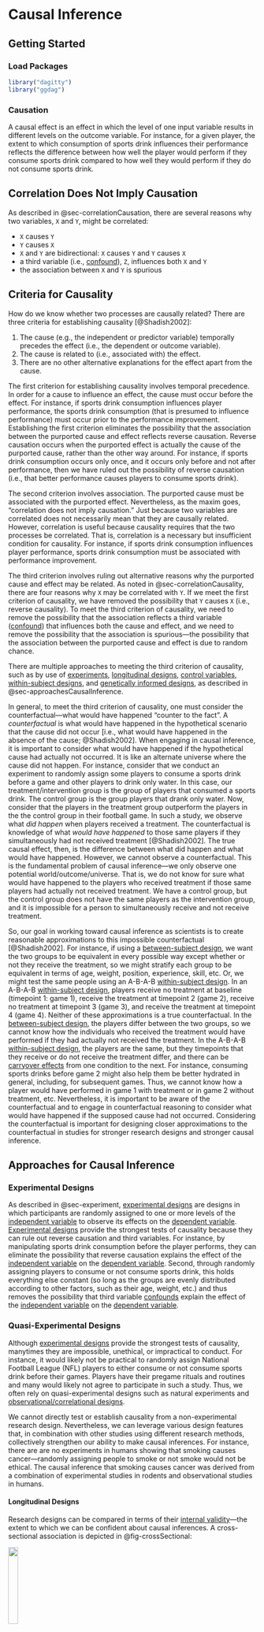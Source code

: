 # Causal Inference {#sec-causalInference}

## Getting Started {#sec-causalInferenceGettingStarted}

### Load Packages {#sec-causalInferenceLoadPackages}

```r
library("dagitty")
library("ggdag")
```

### Causation

A causal effect is an effect in which the level of one input variable results in different levels on the outcome variable.
For instance, for a given player, the extent to which consumption of sports drink influences their performance reflects the difference between how well the player would perform if they consume sports drink compared to how well they would perform if they do not consume sports drink.

## Correlation Does Not Imply Causation {#sec-correlationCausality}

As described in @sec-correlationCausation, there are several reasons why two variables, `X` and `Y`, might be correlated:

- `X` causes `Y`
- `Y` causes `X`
- `X` and `Y` are bidirectional: `X` causes `Y` and `Y` causes `X`
- a third variable (i.e., [confound](#sec-causalDiagramConfounding)), `Z`, influences both `X` and `Y`
- the association between `X` and `Y` is spurious

## Criteria for Causality {#sec-conditionsForCausality}

How do we know whether two processes are causally related?
There are three criteria for establishing causality [@Shadish2002]:

1. The cause (e.g., the independent or predictor variable) temporally precedes the effect (i.e., the dependent or outcome variable).
1. The cause is related to (i.e., associated with) the effect.
1. There are no other alternative explanations for the effect apart from the cause.

The first criterion for establishing causality involves temporal precedence.
In order for a cause to influence an effect, the cause must occur before the effect.
For instance, if sports drink consumption influences player performance, the sports drink consumption (that is presumed to influence performance) must occur prior to the performance improvement.
Establishing the first criterion eliminates the possibility that the association between the purported cause and effect reflects reverse causation.
Reverse causation occurs when the purported effect is actually the cause of the purported cause, rather than the other way around.
For instance, if sports drink consumption occurs only once, and it occurs only before and not after performance, then we have ruled out the possibility of reverse causation (i.e., that better performance causes players to consume sports drink).

The second criterion involves association.
The purported cause must be associated with the purported effect.
Nevertheless, as the maxim goes, "correlation does not imply causation."
Just because two variables are correlated does not necessarily mean that they are causally related.
However, correlation is useful because causality requires that the two processes be correlated.
That is, correlation is a necessary but insufficient condition for causality.
For instance, if sports drink consumption influences player performance, sports drink consumption must be associated with performance improvement.

The third criterion involves ruling out alternative reasons why the purported cause and effect may be related.
As noted in @sec-correlationCausality, there are four reasons why `X` may be correlated with `Y`.
If we meet the first criterion of causality, we have removed the possibility that `Y` causes `X` (i.e., reverse causality).
To meet the third criterion of causality, we need to remove the possibility that the association reflects a third variable ([confound](#sec-causalDiagramConfounding)) that influences both the cause and effect, and we need to remove the possibility that the association is spurious—the possibility that the association between the purported cause and effect is due to random chance.

There are multiple approaches to meeting the third criterion of causality, such as by use of [experiments](#sec-causalInferenceExperiment), [longitudinal designs](#sec-causalInferenceLongitudinal), [control variables](#sec-causalInferenceControlVariables), [within-subject designs](#sec-causalInferenceWithinSubject), and [genetically informed designs](#sec-causalInferenceGeneticallyInformed), as described in @sec-approachesCausalInference.

In general, to meet the third criterion of causality, one must consider the counterfactual—what would have happened "counter to the fact".
A *counterfactual* is what would have happened in the hypothetical scenario that the cause did not occur [i.e., what would have happened in the absence of the cause; @Shadish2002].
When engaging in causal inference, it is important to consider what would have happened if the hypothetical cause had actually not occurred.
It is like an alternate universe where the cause did not happen.
For instance, consider that we conduct an experiment to randomly assign some players to consume a sports drink before a game and other players to drink only water.
In this case, our treatment/intervention group is the group of players that consumed a sports drink.
The control group is the group players that drank only water.
Now, consider that the players in the treatment group outperform the players in the the control group in their football game.
In such a study, we observe what *did happen* when players received a treatment.
The counterfactual is knowledge of what *would have happened* to those same players if they simultaneously had not received treatment [@Shadish2002].
The true causal effect, then, is the difference between what did happen and what would have happened.
However, we cannot observe a counterfactual.
This is the fundamental problem of causal inference—we only observe one potential world/outcome/universe.
That is, we do not know for sure what would have happened to the players who received treatment if those same players had actually not received treatment.
We have a control group, but the control group does not have the same players as the intervention group, and it is impossible for a person to simultaneously receive and not receive treatment.

So, our goal in working toward causal inference as scientists is to create reasonable approximations to this impossible counterfactual [@Shadish2002].
For instance, if using a [between-subject design](#sec-betweenSubject), we want the two groups to be equivalent in every possible way except whether or not they receive the treatment, so we might stratify each group to be equivalent in terms of age, weight, position, experience, skill, etc.
Or, we might test the same people using an A-B-A-B [within-subject design](#sec-withinSubject).
In an A-B-A-B [within-subject design](#sec-withinSubject), players receive no treatment at baseline (timepoint 1: game 1), receive the treatment at timepoint 2 (game 2), receive no treatment at timepoint 3 (game 3), and receive the treatment at timepoint 4 (game 4).
Neither of these approximations is a true counterfactual.
In the [between-subject design](#sec-betweenSubject), the players differ between the two groups, so we cannot know how the individuals who received the treatment would have performed if they had actually not received the treatment.
In the A-B-A-B [within-subject design](#sec-withinSubject), the players are the same, but they timepoints that they receive or do not receive the treatment differ, and there can be [carryover effects](#sec-withinSubject) from one condition to the next.
For instance, consuming sports drinks before game 2 might also help them be better hydrated in general, including, for subsequent games.
Thus, we cannot know how a player would have performed in game 1 with treatment or in game 2 without treatment, etc.
Nevertheless, it is important to be aware of the counterfactual and to engage in counterfactual reasoning to consider what would have happened if the supposed cause had not occurred.
Considering the counterfactual is important for designing closer approximations to the counterfactual in studies for stronger research designs and stronger causal inference.

## Approaches for Causal Inference {#sec-approachesCausalInference}

### Experimental Designs {#sec-causalInferenceExperiment}

As described in @sec-experiment, [experimental designs](#sec-experiment) are designs in which participants are randomly assigned to one or more levels of the [independent variable](#sec-experiment) to observe its effects on the [dependent variable](#sec-experiment).
[Experimental designs](#sec-experiment) provide the strongest tests of causality because they can rule out reverse causation and third variables.
For instance, by manipulating sports drink consumption before the player performs, they can eliminate the possibility that reverse causation explains the effect of the [independent variable](#sec-experiment) on the [dependent variable](#sec-experiment).
Second, through randomly assigning players to consume or not consume sports drink, this holds everything else constant (so long as the groups are evenly distributed according to other factors, such as their age, weight, etc.) and thus removes the possibility that third variable [confounds](#sec-causalDiagramConfounding) explain the effect of the [independent variable](#sec-experiment) on the [dependent variable](#sec-experiment).

### Quasi-Experimental Designs {#sec-causalInferenceQuasiExperiment}

Although [experimental designs](#sec-causalInferenceExperiment) provide the strongest tests of causality, manytimes they are impossible, unethical, or impractical to conduct.
For instance, it would likely not be practical to randomly assign National Football League (NFL) players to either consume or not consume sports drink before their games.
Players have their pregame rituals and routines and many would likely not agree to participate in such a study.
Thus, we often rely on quasi-experimental designs such as natural experiments and [observational/correlational designs](#sec-correlationalStudy).

We cannot directly test or establish causality from a non-experimental research design.
Nevertheless, we can leverage various design features that, in combination with other studies using different research methods, collectively strengthen our ability to make causal inferences.
For instance, there are are no experiments in humans showing that smoking causes cancer—randomly assigning people to smoke or not smoke would not be ethical.
The causal inference that smoking causes cancer was derived from a combination of experimental studies in rodents and observational studies in humans.

#### Longitudinal Designs {#sec-causalInferenceLongitudinal}

Research designs can be compared in terms of their [internal validity](#sec-internalValidity)—the extent to which we can be confident about causal inferences.
A cross-sectional association is depicted in @fig-crossSectional:

::: {#fig-crossSectional}
![](images/Longitudinal-01.png){width=20% fig-alt="Cross-Sectional Association. T1 = Timepoint 1. From @Petersen2024a and @PetersenPrinciplesPsychAssessment."}

Cross-Sectional Association. T1 = Timepoint 1. From @Petersen2024a and @PetersenPrinciplesPsychAssessment.
:::

For instance, we might observe that sports drink consumptions is concurrently associated with better player performance.
Among [observational/correlational research designs](#sec-correlationalStudy), [cross-sectional designs](#sec-crossSectional) tend to have the weakest [internal validity](#sec-internalValidity).
For the reasons described in @sec-correlationCausality, if we observe a cross-sectional association between `X` (e.g., sports drink consumption) and `Y` (e.g., player performance), we have little confidence that `X` causes `Y`.
As a result, [longitudinal designs](#sec-longitudinal) can be valuable for more closely approximating causality if an [experimental designs](#sec-causalInferenceExperiment) is not possible.
Consider a lagged association that might be observed in a [longitudinal design](#sec-longitudinal), as in @fig-laggedAssociation, which is a slightly better approach than relying on cross-sectional associations:

::: {#fig-laggedAssociation}
![](images/Longitudinal-02.png){fig-alt="Lagged Association. T1 = Timepoint 1. T2 = Timepoint 2. From @Petersen2024a and @PetersenPrinciplesPsychAssessment."}

Lagged Association. T1 = Timepoint 1. T2 = Timepoint 2. From @Petersen2024a and @PetersenPrinciplesPsychAssessment.
:::

For instance, we might observe that sports drink performance *before* the game is associated with better player performance *during* the game.
A lagged association has somewhat better [internal validity](#sec-internalValidity) than a cross-sectional association because we have greater evidence of temporal precedence—that the influence of the predictor *precedes* the outcome because the predictor was assessed before the outcome and it shows a predictive association.
However, part of the association between the predictor with later levels of the outcome could be due to prior levels of the outcome that are stable across time.
That is, it could be that better player performance leads players to consume more sports drink and that player performance is relatively stable across time.
In such a case, it may be observed that sports drink consumption predicts later player performance even though player performance influences sports drink consumption, rather than the other way around
Thus, consider an even stronger alternative—a lagged association that controls for prior levels of the outcome, as in @fig-laggedAssociationControlPriorLevels:

::: {#fig-laggedAssociationControlPriorLevels}
![](images/Longitudinal-03.png){fig-alt="Lagged Association, Controlling for Prior Levels of the Outcome. T1 = Timepoint 1. T2 = Timepoint 2. From @Petersen2024a and @PetersenPrinciplesPsychAssessment."}

Lagged Association, Controlling for Prior Levels of the Outcome. T1 = Timepoint 1. T2 = Timepoint 2. From @Petersen2024a and @PetersenPrinciplesPsychAssessment.
:::

For instance, we might observe that sports drink performance *before* the game is associated with better player performance *during* the game, while controlling for prior player performance.
A lagged association controlling for prior levels of the outcome has better [internal validity](#sec-internalValidity) than a lagged association that does not control for prior levels of the outcome.
A lagged association that controls for prior levels further reduces the likelihood that the association owes to the reverse direction of effect, because earlier levels of the outcome are controlled.
However, consider an even stronger alternative—lagged associations that control for prior levels of the outcome and that simultaneously test each direction of effect, as depicted in @fig-crossLaggedPanelModel:

::: {#fig-crossLaggedPanelModel}
![](images/Longitudinal-04.png){fig-alt="Lagged Association, Controlling for Prior Levels of the Outcome, Simultaneously Testing Both Directions Of Effect. T1 = Timepoint 1. T2 = Timepoint 2. From @Petersen2024a and @PetersenPrinciplesPsychAssessment."}

Lagged Association, Controlling for Prior Levels of the Outcome, Simultaneously Testing Both Directions Of Effect. T1 = Timepoint 1. T2 = Timepoint 2. From @Petersen2024a and @PetersenPrinciplesPsychAssessment.
:::

Lagged associations that control for prior levels of the outcome and that simultaneously test each direction of effect provide the strongest [internal validity](#sec-internalValidity) among [observational/correlational designs](#sec-correlationalStudy).
Such a design can help better clarify which among the variables is the chicken and the egg—which variable is more likely to be the cause and which is more likely to be the effect.
If there are bidirectional effects, such a design can also help clarify the magnitude of each direction of effect.
For instance, we can simultaneously evaluate the extent to which sports drink predicts later player performance (while controlling for prior performance) and the reverse—player performance predicting later sports drink consumption (while contorlling for prior sports drink consumption).

#### Within-Subject Analyses {#sec-causalInferenceWithinSubject}

Another design feature of [longitudinal designs](#sec-causalInferenceLongitudinal) that can lead to greater [internal validity](#sec-internalValidity) is the use of within-subject analyses.
Between-subject analyses, might examine, for instanc, whether players who consume more sports drink perform better on average compared to players who consume less sports drink.
However, there are other between-person differences that could explain any observed between-subject associations between sports drink consumption and players performance.
Another approach could be to apply within-subject analyses.
For instance, you could examining whether, within the same individual, if a player consumes a sports drink, do they perform better compared to games in which they did not consume a sports drink.
When we control for prior levels of the outcome in the prediction, we are evaluating whether the predictor is associated with witin-person *change* in the outcome.
Predicting within-person change provides stronger evidence consistent with causality because it uses the individual as their own control and controls for many time-invariant [confounds](#sec-causalDiagramConfounding) (i.e., [confounds](#sec-causalDiagramConfounding) that do not change across time).
However, predicting within-person change does not, by itself, control for time-varying [confounds](#sec-causalDiagramConfounding).
So, it can also be useful to control for time-varying [confounds](#sec-causalDiagramConfounding), such as by use of [control variables](#sec-causalInferenceControlVariables).

#### Control Variables {#sec-causalInferenceControlVariables}

One of the plausible alternatives to the inference that `X` causes `Y` is that there are third variable [confounds](#sec-causalDiagramConfounding) that influence both `X` and `Y`, thus explaining why `X` and `Y` are associated, as depicted in Figures [-@fig-correlationAndCausation3] and [-@fig-ZCausesXandY].
Thus, another approach that can help increase [internal validity](#sec-internalValidity) is to include plausible [confounds](#sec-causalDiagramConfounding) as control variables.
For instance, if a third variable such as education level might be a [confound](#sec-causalDiagramConfounding) that influences both sports drink consumption and player performance, you could control for a player's education level.

There are several ways to control for a variable:

1. randomization (when possible)
1. restriction
1. matching
1. covariate
1. stratification

One way to control for a variable—and what is typically considered the most rigorous control—when possible, is to randomize (which would make it an [experiment](#sec-causalInferenceExperiment)).
For example, you could randomly assign players to consume sports drink during a game versus water.
By randomly assigning players to each group, it is expected that, if the groups are large enough, the differences between the groups on all variables besides the [independent](#sec-experiment) and [dependent](#sec-experiment) variables will be approximately equal across both groups; thus, such an approach controls for both observed and unobserved [confounds](#sec-causalDiagramConfounding), and any difference in the [dependent variable](#sec-experiment) is thought to be attributable to the manipulation of the [independent variable](#sec-experiment).
However, sometimes a variable is not able to be manipulated for practical or ethical reasons.
For instance, if you wanted to control for education level when examining the association between sports drink consumption and performance, you cannot randomly assign players to have lower educational levels (though you could possibly provide an intervention to increase the education levels of a subset of players).
Thus, observational studies are also necessary.

However, in observational studies, the groups may differ on the [confounding factors](#sec-causalDiagramConfounding); people may choose the level of the they receive.
Thus, we need to attempt to control for the [confounds](#sec-causalDiagramConfounding); however, in an observational study, we can only potentially adjust for the observed [confounds](#sec-causalDiagramConfounding), unlike in an [experiment](#sec-causalInferenceExperiment) in which we can control for both observed and unobserved [confounds](#sec-causalDiagramConfounding).

A second way to control for a variable is restriction—e.g., you can select your sample so that it only includes portions/subgroups of a variable.
For example, you could recruit—as participants—only those players who are college graduates.

Matching means that you match people based on the control variable.
If some people consume sports drink whereas others do not, matching would mean finding—for every player included in the study who consumes sports drink—an equivalent player in terms of education who does not consume sports drink.

Another way to control for a variable is to include the variable as a [covariate](#sec-covariates) in the model.
Inclusion of a [covariate](#sec-covariates) attempts to control for the variable by examining the association between the [predictor variable](#sec-correlationalStudy) and the [outcome variable](#sec-correlationalStudy) while holding the [covariate](#sec-covariates) variables constant.
For example, if you want to control for a player's education level in examining the association between sports drink consumption and performance, you could statistically control for player education by including the player's education level as a [covariate](#sec-covariates) in predicting performance.
Such a model would examine whether, when accounting for education level, there is an association between sports drink consumption and player performance.

Another way to control for a variable is to stratify based on the variable—e.g., you can examine the association between the variables of interest within subgroups of the control variable.
For instance, taking the example of controlling for a player's education in examining the association between sports drink consumption and performance, you could examine the association between sports drink consumption and performance separately for various education levels: a) high school or lower, b) some college, c) college degree, d) graduate degree.

In each of these examples, you are controlling for player education for purposes of examining the effect of sports drink consumption on performance.
Failure to control for important third variables can lead to erroneous conclusions, as evidenced by the association depicted in @fig-simpsonParadox.
In the example, if we did not control for gender, we would infer that there is a positive association between dosage and recovery probability.
However, when we examine each men and women separately, we learn that the association between dosage and recovery probability is actually negative within each gender group.
Thus, in this case, failure to control for gender would lead to false inferences about the association between dosage and recovery probability.

::: {#fig-simpsonParadox}
![](images/simpsonParadox.png){width=200% fig-alt="Example Where Failing to Control for a Variable (In This Case, Gender) Would Lead to False Inferences. In this example, the association between dosage and recovery probability is positive at the population level, but the association is negative among men and women separately. (Figure reprinted from @Kievit2013, Figure 1, p. 2. Kievit, R., Frankenhuis, W., Waldorp, L., & Borsboom, D. (2013). Simpson's paradox in psychological science: A practical guide. *Frontiers in Psychology*, *4*(513). https://doi.org/10.3389/fpsyg.2013.00513)"}

Example Where Failing to Control for a Variable (In This Case, Gender) Would Lead to False Inferences. In this example, the association between dosage and recovery probability is positive at the population level, but the association is negative among men and women separately. (Figure reprinted from @Kievit2013, Figure 1, p. 2. Kievit, R., Frankenhuis, W., Waldorp, L., & Borsboom, D. (2013). Simpson's paradox in psychological science: A practical guide. *Frontiers in Psychology*, *4*(513). [https://doi.org/10.3389/fpsyg.2013.00513](https://doi.org/10.3389/fpsyg.2013.00513))
:::

However, it can be problematic to control for variables indiscriminantly [@Spector2010; @Wysocki2022].
The use of [causal diagrams](#sec-causalDiagrams) can inform which variables are important to be included as control variables, and—just as important—which variables not to include as control variables, as described in @sec-causalDiagrams.
Another approach that is sometimes used to control for variables—either by using matching, or as a sample weight, or with stratification—is the use of propensity scores.

#### Genetically Informed Designs {#sec-causalInferenceGeneticallyInformed}

Another approach to control for variables is to use genetically informed designs.
Genetically informed designs allow controlling for potential genetic effects in order to more closely approximate the contributions of various environmental effects.
Genetically informed designs exploit differing degrees of genetic relatedness among participants to capture the extent to which genetic factors may contribute to an outcome.
The average percent of DNA shared between people of varying relationships is provided in @tbl-geneticRelatednessRelativePairs (<https://isogg.org/wiki/Autosomal_DNA_statistics>; archived at <https://perma.cc/MK3D-DST8>):

| Relationship                       | Average Percent of Autosomal DNA Shared by Pairs of Relatives |
|:-----------------------------------|:--------------------------------------------------------------|
| Monozygotic ("identical") twins    | 100%                                                          |
| Dizygotic ("fraternal") twins      | 50%                                                           |
| Parent/child                       | 50%                                                           |
| Full siblings                      | 50%                                                           |
| Grandparent/grandchild             | 25%                                                           |
| Aunt-or-uncle/niece-or-nephew      | 25%                                                           |
| Half-siblings                      | 25%                                                           |
| First cousin                       | 12.5%                                                         |
| Great-grandparent/great-grandchild | 12.5%                                                         |

: Average Percent of Autosomal DNA Shared by Pairs of Relatives by Relationship Type. {#tbl-geneticRelatednessRelativePairs}

For instance, researchers may compare monozygotic twins versus dizygotic twins in some outcome—a so-called "twin study".
It is assumed that the trait/outcome is attributable to genetic factors to the extent that the monozygotic twins (who share 100% of their DNA) are more similar in the trait or outcome compared to the dizygotic twins (who share on average 50% of their DNA).
Alternatively, researchers could compare full siblings versus half-siblings, or they could compare full siblings versus first cousins.

Genetically informed designs are not as relevant for fantasy football analytics, but they are useful to present as one of various design features that researchers can draw upon to strengthen their ability to make causal inferences.

## Causal Diagrams {#sec-causalDiagrams}

### Overview {#sec-causalDiagramsOverview}

A key tool when describing a research question or hypothesis is to create a conceptual depiction of the hypothesized causal processes.
A causal diagram depicts the hypothesized causal processes that link two or more variables.
A common form of causal diagrams is the directed acyclic graph (DAG).
DAGs provide a helpful tool to communicate about causal questions and help identify how to avoid bias (i.e., overestimation) in associations between variables due to [confounding](#sec-causalDiagramConfounding) (i.e., common causes) [@Digitale2022].
For instance, from a DAG, it is possible to determine what variables it is important to control for (and how)—and just as importantly, what not to control for—in order to get unbiased estimates of the effect of one variable on another variable or of the association between two variables of interest.
To create DAGs, you can use the `R` package `dagitty` [@Textor2017] or the associated browser-based extension, DAGitty: <https://dagitty.net> (archived at <https://perma.cc/U9BY-VZE2>).
Examples of various causal diagrams that could explain why `X` is associated with `Y` are in Figures [-@fig-XCausesY], [-@fig-YCausesX] and [-@fig-ZCausesXandY].

```r
#| label: fig-XCausesY
#| fig-cap: "Causal Diagram (Directed Acyclic Graph) Depicting `X` Causing `Y`."
#| fig-alt: "Causal Diagram (Directed Acyclic Graph) Depicting `X` Causing `Y`."

XCausesY <- dagitty::dagitty("dag{
  X -> Y
}")

plot(dagitty::graphLayout(XCausesY))

dagitty::impliedConditionalIndependencies(XCausesY)
```

Here is an alternative way of specifying the same diagram (more similar to `lavaan` syntax):

```r
#| label: fig-XCausesY2
#| fig-cap: "Causal Diagram (Directed Acyclic Graph) Depicting `X` Causing `Y`."
#| fig-alt: "Causal Diagram (Directed Acyclic Graph) Depicting `X` Causing `Y`."

XCausesY_alt <- ggdag::dagify(
  Y ~ X
)

#plot(XCausesY_alt) # this creates the same plot as above
ggdag::ggdag(XCausesY_alt) + theme_dag_blank()
```

```r
#| label: fig-YCausesX
#| fig-cap: "Causal Diagram (Directed Acyclic Graph) Depicting Reverse Causation: `Y` Causing `X`."
#| fig-alt: "Causal Diagram (Directed Acyclic Graph) Depicting Reverse Causation: `Y` Causing `X`."

YCausesX <- dagitty::dagitty("dag{
  Y -> X
}")

plot(dagitty::graphLayout(YCausesX))

dagitty::impliedConditionalIndependencies(YCausesX)
```

Here is an alternative way of specifying the same diagram (more similar to `lavaan` syntax):

```r
#| label: fig-YCausesX2
#| fig-cap: "Causal Diagram (Directed Acyclic Graph) Depicting Reverse Causation: `Y` Causing `X`."
#| fig-alt: "Causal Diagram (Directed Acyclic Graph) Depicting Reverse Causation: `Y` Causing `X`."

YCausesX_alt <- ggdag::dagify(
  X ~ Y
)

#plot(YCausesX_alt) # this creates the same plot as above
ggdag::ggdag(YCausesX_alt) + theme_dag_blank()
```

```r
#| label: fig-ZCausesXandY
#| fig-cap: "Causal Diagram (Directed Acyclic Graph) Depicting a Third Variable Confound, `Z`, Causing `X` and `Y`, Thus Explaining Why `X` and `Y` are associated."
#| fig-alt: "Causal Diagram (Directed Acyclic Graph) Depicting a Third Variable Confound, `Z`, Causing `X` and `Y`, Thus Explaining Why `X` and `Y` are associated."

ZCausesXandY <- dagitty::dagitty("dag{
  Z -> Y
  Z -> X
  X <-> Y
}")

plot(dagitty::graphLayout(ZCausesXandY))
```

Here is an alternative way of specifying the same diagram (more similar to `lavaan` syntax):

```r
#| label: fig-ZCausesXandY2
#| fig-cap: "Causal Diagram (Directed Acyclic Graph) Depicting a Third Variable Confound, `Z`, Causing `X` and `Y`, Thus Explaining Why `X` and `Y` are associated."
#| fig-alt: "Causal Diagram (Directed Acyclic Graph) Depicting a Third Variable Confound, `Z`, Causing `X` and `Y`, Thus Explaining Why `X` and `Y` are associated."

ZCausesXandY_alt <- ggdag::dagify(
  X ~ Z,
  Y ~ Z,
  X ~~ Y
)

#plot(ZCausesXandY_alt) # this creates the same plot as above
ggdag::ggdag(ZCausesXandY_alt) + theme_dag_blank()
```

Consider another example in @fig-dag:

```r
#| label: fig-dag
#| fig-cap: "Causal Diagram (Directed Acyclic Graph)."
#| fig-alt: "Causal Diagram (Directed Acyclic Graph)."

mediationDag <- dagitty::dagitty("dag{
  X -> M1
  X -> M2
  M1 -> Y
  M2 -> Y
  M1 <-> M2
}")

plot(dagitty::graphLayout(mediationDag))
```

```r
dagitty::impliedConditionalIndependencies(mediationDag)

dagitty::adjustmentSets(
  mediationDag,
  exposure = "M1",
  outcome = "Y",
  effect = "total")
```

In this example, `X` influences `Y` via `M1` and `M2` (i.e., multiple mediators), and `M1` is also associated with `M2`.
The `dagitty::impliedConditionalIndependencies()` function identifies variables in the causal diagram that are conditionally independent (i.e., uncorrelated) after controlling for other variables in the model.
For this causal diagram, `X` is conditionally independent with `Y` because `X` is independent with `Y` when controlling for `M1` and `M2`.

The `dagitty::adjustmentSets()` function identifies variables that would be necessary to control for in order to identify an unbiased estimate of the association (whether the total effect, i.e., `effect = "total"`; or the direct effect, i.e., `effect = "direct"`) between two variables (`exposure` and `outcome`).
In this case, to identify the unbiased association between `M1` and `Y`, it is important to control for `M2.`

Here is an alternative way of specifying the same diagram (more similar to `lavaan` syntax):

```r
#| label: fig-dag2
#| fig-cap: "Causal Diagram (Directed Acyclic Graph)."
#| fig-alt: "Causal Diagram (Directed Acyclic Graph)."

mediationDag_alt <- ggdag::dagify(
  M1 ~ X,
  M2 ~ X,
  Y ~ M1,
  Y ~ M2,
  M1 ~~ M2
)

#plot(mediationDag_alt) # this creates the same plot as above
ggdag::ggdag(mediationDag_alt) + theme_dag_blank()
```

### Confounding {#sec-causalDiagramConfounding}

Confounding occurs when two variables—that are both caused by another variable(s)—have a spurious or noncausal association [@DOnofrio2020].
That is, two variables share a common cause, and the common cause leads the variables to be associated even though they are not causally related.
The common cause—i.e., the variable that influences the two variables—is known as a confound (or confounder).
An example of confounding is depicted in @fig-counfounding:

```r
#| label: fig-counfounding
#| fig-cap: "Causal Diagram (Directed Acyclic Graph) Example of Confounding."
#| fig-alt: "Causal Diagram (Directed Acyclic Graph) Example of Confounding."

confounding <- ggdag::confounder_triangle(
  x = "Player Endurance",
  y = "Field Goals Made",
  z = "Stadium Altitude")

confounding %>%
  ggdag(
    text = FALSE,
    use_labels = "label") + 
  theme_dag_blank()
```

```r
dagitty::impliedConditionalIndependencies(confounding)
```

The output indicates that player endurance (`X`) and field goals made (`Y`) are conditionally independent when accounting for stadium altitude (`Z`).
*Conditional independence* refers to two variables being unassociated when controlling for other variables.

```r
dagitty::adjustmentSets(
  confounding,
  exposure = "x",
  outcome = "y",
  effect = "total")
```

The output indicates that, to obtain an unbiased estimate of the causal association between two variables, it is necessary to control for any confounding [@Lederer2019].
That is, to obtain an unbiased estimate of the causal association between player endurance (`X`) and field goals made (`Y`), it is necessary to control for stadium altitude (`Z`).

### Mediation {#sec-causalDiagramMediation}

Mediation can be divided into two types: [full](#sec-causalDiagramMediationFull) and [partial](#sec-causalDiagramMediationPartial).
In [full mediation](#sec-causalDiagramMediationFull), the mediator(s) fully account for the effect of the predictor variable on the outcome variable.
In [partial mediation](#sec-causalDiagramMediationPartial), the mediator(s) partially but do not fully account for the effect of the [predictor variable](#sec-correlationalStudy) on the [outcome variable](#sec-correlationalStudy).

#### Full Mediation {#sec-causalDiagramMediationFull}

An example of full mediation is depicted in @fig-fullMediation:

```r
#| label: fig-fullMediation
#| fig-cap: "Causal Diagram (Directed Acyclic Graph) Example of Full Mediation."
#| fig-alt: "Causal Diagram (Directed Acyclic Graph) Example of Full Mediation."

full_mediation <- ggdag::mediation_triangle(
  x = "Coaching Quality",
  y = "Fantasy Points",
  m = "Player Preparation")

full_mediation %>%
  ggdag(
    text = FALSE,
    use_labels = "label") + 
  theme_dag_blank()
```

```r
dagitty::impliedConditionalIndependencies(full_mediation)
```

In full mediation, `X` and `Y` are conditionally independent when accounting for the mediator (`Z`).
In this case, coaching quality (`X`) and fantasy points (`Y`) are conditionally independent when accounting for player preparation (`M`).
In other words, in this example, player preparation is the mechanism that fully (i.e., 100%) accounts for the effect of coaching quality on players' fantasy points.

```r
dagitty::adjustmentSets(
  full_mediation,
  exposure = "x",
  outcome = "y",
  effect = "direct")
```

The output indicates that, to obtain an unbiased estimate of the *direct* causal association between coaching quality (`X`) and fantasy points (`Y`) (i.e., the effect that is *not* mediated through intermediate processes), it is necessary to control for player preparation (`M`).

```r
dagitty::adjustmentSets(
  full_mediation,
  exposure = "x",
  outcome = "y",
  effect = "total")
```

However, to obtain an unbiased estimate of the *total* causal association between coaching quality (`X`) and fantasy points (`Y`) (i.e., including the portion of the effect that is mediated through intermediate processes), it is important *not* to control for player preparation (`M`).
When the goal is to understand the (total) causal effect of coaching quality (`X`) and fantasy points (`Y`), controlling for the mediator (player preparation; `M`) would be inappropriate because doing so would remove the causal effect, thus artificially reducing the estimate of the association between coaching quality (`X`) and fantasy points (`Y`) [@Lederer2019].

#### Partial Mediation {#sec-causalDiagramMediationPartial}

An example of partial mediation is depicted in @fig-partialMediation:

```r
#| label: fig-partialMediation
#| fig-cap: "Causal Diagram (Directed Acyclic Graph) Example of Partial Mediation."
#| fig-alt: "Causal Diagram (Directed Acyclic Graph) Example of Partial Mediation."

partial_mediation <- ggdag::mediation_triangle(
  x = "Coaching Quality",
  y = "Fantasy Points",
  m = "Player Preparation",
  x_y_associated = TRUE)

partial_mediation %>%
  ggdag(
    text = FALSE,
    use_labels = "label") + 
  theme_dag_blank()
```

```r
dagitty::impliedConditionalIndependencies(partial_mediation)
```

In partial mediation, `X` and `Y` are *not* conditionally independent when accounting for the mediator (`Z`).
In this case, coaching quality (`X`) and fantasy points (`Y`) are still associated when accounting for player preparation (`M`).
In other words, in this example, player preparation is a mechanism that partially but does not fully account for the effect of coaching quality on players' fantasy points.
That is, there are likely other mechanisms, in addition to player preparation, that collectively account for the effect of coaching quality on fantasy points.
For instance, coaching quality could also influence player fantasy points through better play-calling.

```r
dagitty::adjustmentSets(
  partial_mediation,
  exposure = "x",
  outcome = "y",
  effect = "direct")
```

As with [full mediation](#sec-causalDiagramMediationPartial), the output indicates that, to obtain an unbiased estimate of the *direct* causal association between coaching quality (`X`) and fantasy points (`Y`) (i.e., the effect that is *not* mediated through intermediate processes), it is necessary to control for player preparation (`M`).

```r
dagitty::adjustmentSets(
  partial_mediation,
  exposure = "x",
  outcome = "y",
  effect = "total")
```

However, as with [full mediation](#sec-causalDiagramMediationPartial), to obtain an unbiased estimate of the *total* causal association between coaching quality (`X`) and fantasy points (`Y`) (i.e., including the portion of the effect that is mediated through intermediate processes), it is important *not* to control for player preparation (`M`).
When the goal is to understand the (total) causal effect of coaching quality (`X`) and fantasy points (`Y`), controlling for a mediator (player preparation; `M`) would be inappropriate because doing so would remove the causal effect, thus artificially reducing the estimate of the association between coaching quality (`X`) and fantasy points (`Y`) [@Lederer2019].

### Ancestors and Descendants {#sec-ancestorsDescendants}

In a causal model, an *ancestor* is a variable that influences another variable, either directly or indirectly via another variable [@Rohrer2018].
A *descendant* is a variable that is influenced by another variable [@Rohrer2018].
In general, one should not control for descendants of the outcome variable, because doing so could eliminate the apparent effect of a legitimate cause on the outcome variable [@Digitale2022].
Moreover, as described above, when trying to understand the total causal effect of a predictor variable on an outcome variable, one should not control for descendants of the predictor variable that are also antecedents of the outcome variable (i.e., mediators of the effect of the predictor variable on the outcome variable) [@Digitale2022].

Consider the example in @fig-dagDescendant:

```r
#| label: fig-dagDescendant
#| fig-cap: "Causal Diagram (Directed Acyclic Graph) Example of Ancestor (Mediation) and Descendant of Y."
#| fig-alt: "Causal Diagram (Directed Acyclic Graph) Example of Ancestor (Mediation) and Descendant of Y."

descendentDag <- dagitty::dagitty("dag{
  X -> M
  M -> Y
  X -> Y
  Y -> Z
}")

#plot(dagitty::graphLayout(descendentDag))
ggdag::ggdag(descendentDag) + theme_dag_blank()
```

```r
dagitty::impliedConditionalIndependencies(descendentDag)
```

In this example, `X` and `M` are conditionally independent with `Z` when accounting for the mediator (`Y`).

```r
dagitty::adjustmentSets(
  descendentDag,
  exposure = "X",
  outcome = "Y",
  effect = "direct")

dagitty::adjustmentSets(
  descendentDag,
  exposure = "X",
  outcome = "Y",
  effect = "total")
```

As indicated above, one should not control for the descendant of the outcome variable; thus, one should not control for `Z` when examining the association between `X` or `M` and `Y`.

### Collider Bias {#sec-colliderBias}

*Collision* occurs when two variables influence a third variable, the collider [@DOnofrio2020].
That is, a collider is a variable that is caused by two other variables (i.e., a common effect).
An example collision is depicted in Figures [-@fig-colliderBias1] and [-@fig-colliderBias2]:

```r
#| label: fig-colliderBias1
#| fig-cap: "Causal Diagram (Directed Acyclic Graph) Example of a Collision with a Collider (Injury Status)."
#| fig-alt: "Causal Diagram (Directed Acyclic Graph) Example of a Collision with a Collider (Injury Status)."

colliderBias1 <- ggdag::collider_triangle(
  x = "Diet",
  y = "Coaching Strategy",
  m = "Injury Status")

colliderBias1 %>% 
  ggdag(
    text = FALSE,
    use_labels = "label") + 
  theme_dag_blank()
```

```r
dagitty::impliedConditionalIndependencies(colliderBias1)
```

In this example collision, diet (`X`) and coaching strategy (`Y`) are independent.

```r
dagitty::adjustmentSets(
  colliderBias1,
  exposure = "x",
  outcome = "y",
  effect = "total")
```

As the output indicates, we should not control for the collider when examining the association between the two causes of the collider.
That is, we should not control for injury status (`M`) when examining the association between diet (`X`) and coaching strategy.
Controlling for the collider leads to confounding and can artificially induce an association between the two causes of the collider despite no causal association between them [@Lederer2019].
Obtaining a distorted or artificial association between two variables due to inappropriately controlling for a collider is known as *collider bias*.

Consider another example:

```r
#| label: fig-colliderBias2
#| fig-cap: "Causal Diagram (Directed Acyclic Graph) Example of Collider Bias."
#| fig-alt: "Causal Diagram (Directed Acyclic Graph) Example of Collider Bias."

colliderBias2 <- ggdag::collider_triangle(
  x = "Coaching Quality",
  y = "Player Preparation",
  m = "Fantasy Points",
  x_y_associated = TRUE)

colliderBias2 %>% 
  ggdag(
    text = FALSE,
    use_labels = "label") + 
  theme_dag_blank()
```

```r
dagitty::impliedConditionalIndependencies(colliderBias2)
```

In this example of collider bias, there are no conditional independencies.

```r
dagitty::adjustmentSets(
  colliderBias2,
  exposure = "x",
  outcome = "y",
  effect = "total")
```

Again, it would be important not to control for the collider, fantasy points (`M`), when examining the association between coaching quality (`X`) and player preparation (`Y`).
In this case, controlling for the collider would remove some of the causal effect of coaching quality on player preparation and could lead to an artificially smaller estimate of the causal effect between coaching quality and player preparation.

#### M-Bias {#sec-causalDiagramMBias}

[Collider bias](#sec-colliderBias) may also occur when neither variable of interest is a direct cause of the [collider](#sec-colliderBias) [@Lederer2019].
M-bias is a form of [collider bias](#sec-colliderBias) that occurs when two variables that are not causally related, `A` and `B`, both influence a [collider](#sec-colliderBias), `M`, and each (`A` and `B`) also influences a separate variable—e.g., `A` influences `X` and `B` influences `Y`.
M-bias is so-named from the M-shape of the DAG.
An example of M-bias is depicted in @fig-mBias:

```r
#| label: fig-mBias
#| fig-cap: "Causal Diagram (Directed Acyclic Graph) Example of M-Bias."
#| fig-alt: "Causal Diagram (Directed Acyclic Graph) Example of M-Bias."

mBias <- ggdag::m_bias(
  x = "Number of Media Articles About the Team",
  y = "Fantasy Points",
  a = "Team Record",
  b = "Coaching Quality",
  m = "Fan Attendance at Game")

mBias %>% 
  ggdag(
    text = FALSE,
    use_labels = "label") + 
  theme_dag_blank()
```

In this example, fan attendance is the [collider](#sec-colliderBias) that is influenced separately by the team record and the coaching quality.
This is a fictitious example for purposes of demonstration; in reality, coaching quality influences the team's record.

```r
dagitty::impliedConditionalIndependencies(mBias)
```

As the output indicates, there are several conditional independencies.

```r
dagitty::adjustmentSets(
  mBias,
  exposure = "x",
  outcome = "y",
  effect = "total")
```

It is important not to control for the [collider](#sec-colliderBias) (fan attendance).
If you control for the [collider](#sec-colliderBias), you can induce an artificial association between team record and coaching quality.
Moreover, because doing so induces an artificial association between team record and coaching quality, it can also induce an artificial association between the effects of team record and coaching quality: number of media articles about the team and fantasy points, respectively.
That is, controlling for the [collider](#sec-colliderBias) can lead to an artificial association between `X` and `Y` that does not reflect a causal process.

#### Butterfly Bias {#sec-butterflyBias}

Butterfly bias occurs when both [confounding](#sec-causalDiagramConfounding) and [M-bias](#sec-causalDiagramMBias) are present.
Butterfly bias (aka bow-tie bias) is so-named from the butterfly shape of the DAG.
In butterfly bias, the following criteria are met:

- Two variables (`A` and `B`) influence a [collider](#sec-colliderBias) (`M`).
- The [collider](#sec-colliderBias) influences two variables, `X` and `Y`.
- `A` also influences `X`.
- `B` also influences `Y`.
- `A` and `B` are not causally related.
- `X` and `Y` are not causally related.

Or, more succinctly:

- `A` influences `M` and `X`.
- `B` influences `M` and `Y`.
- `M` influences `X` and `Y`.

In butterfly bias, the [collider](#sec-colliderBias) (`M`) is also a [confound](#sec-causalDiagramConfounding).
That is, a variable is both influenced by two variables and influences two variables.
An example of butterfly bias is depicted in @fig-butterflyBias:

```r
#| label: fig-butterflyBias
#| fig-cap: "Causal Diagram (Directed Acyclic Graph) Example of Butterfly Bias."
#| fig-alt: "Causal Diagram (Directed Acyclic Graph) Example of Butterfly Bias."

butterflyBias <- ggdag::butterfly_bias(
  x = "Off-field Behavior",
  y = "Fantasy Points",
  a = "Diet",
  b = "Coaching Quality",
  m = "Mental Health")

butterflyBias %>% 
  ggdag(
    text = FALSE,
    use_labels = "label") + 
  theme_dag_blank()
```

In this case, players' mental health is a [collider](#sec-colliderBias) of their diet and the quality of the coaching they receive.
In addition, players' mental health is a [confound](#sec-causalDiagramConfounding) of their off-field behavior and fantasy points.

```r
dagitty::impliedConditionalIndependencies(butterflyBias)
```

As the output indicates, there are several conditional independencies.

```r
dagitty::adjustmentSets(
  butterflyBias,
  exposure = "x",
  outcome = "y",
  effect = "total")
```

When dealing with a [collider](#sec-colliderBias) that is also a [confound](#sec-causalDiagramConfounding), controlling for either set, `B` and `M` or `A` and `M`, will provide an unbiased estimate of the association between `X` and `Y`.
In this case, controlling for either a) coaching quality and mental health or b) diet and mental health—but not both sets—will yield an unbiased estimate of the association between off-field behavior and fantasy points.

### Selection Bias {#sec-causalDiagramSelectionBias}

Selection bias occurs when the selection of participants or their inclusion in analyses depends on the variables being studied (or on their [colliders](#sec-colliderBias)).
For instance, if you are conducting a study on the extent to which sports drink consumption influences fantasy points, there would be selection bias if players are less likely to participate in the study if they score fewer fantasy points.

Now, consider a study in which you conduct a randomized controlled trial (RCT; i.e., an [experiment](#sec-experiment)) to evaluate the effect of a new medication on player performance.
You randomly assign some players to take the medication and other players to take a placebo.
Assume the new medication has side effects and leads many of the players who take it to drop out of the study.
This is an example of attrition bias (i.e., systematic attrition).
If you were to exclude these individuals from your analysis, it may make it appear that the medication led to better performance, because the players who experienced the side effect (and worse performance) dropped out of the study.
Hence, conducting an analysis that excludes these players from the analysis would involve selection bias.

## Conclusion {#sec-causalInferenceConclusion}

There are three criteria for establishing causality: 1) the cause precedes the effect.
2) The cause is related to the effect.
3) There are no other alternative explanations for the effect apart from the cause.
In general, it is important to be aware of the counterfactual and to consider what would have happened if the supposed cause had not occurred.
Various experimental and quasi-experimental designs and approaches can be leveraged to more closely approximate causal inferences.
[Longitudinal designs](#sec-causalInferenceLongitudinal), [within-subject analyses](#sec-causalInferenceWithinSubject), [inclusion of control variables](#sec-causalInferenceControlVariables), and [genetically informed designs](#sec-causalInferenceGeneticallyInformed) are all quasi-experimental designs that afford the researcher greater control over some possible third variable [confounds](#sec-causalDiagramConfounding).
Causal diagrams can be a useful tool for identifying the proper variables to control for (and those not to control for).
When [confounding](#sec-causalDiagramConfounding) exists, it is important to control for the [confound(s)](#sec-causalDiagramConfounding).
It is important not to control for mediators when interested in the total effect of the [predictor variable](#sec-correlationalStudy) on the [outcome variable](#sec-correlationalStudy).
In addition, it is important not to control for [descendants](#sec-ancestorsDescendants) of the [outcome variable](#sec-correlationalStudy).
When there is a [collision](#sec-colliderBias), it is important not to control for the [collider](#sec-colliderBias) (unless the [collider](#sec-colliderBias) is also a [confound](#sec-causalDiagramConfounding)).

::: {.content-visible when-format="html"}

## Session Info {#sec-causalInferenceSessionInfo}

```r
sessionInfo()
```

:::
